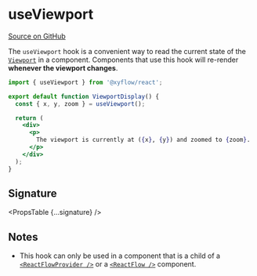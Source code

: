 
# useViewport

[Source on GitHub](https://github.com/wbkd/react-flow/blob/f919cb152dd5a92ec3b4d7e4568ffe099bc2af39/packages/react/src/hooks/useViewport.ts#L13)

The `useViewport` hook is a convenient way to read the current state of the
[`Viewport`](/api-reference/types/viewport) in a component. Components that use this hook
will re-render **whenever the viewport changes**.

```jsx
import { useViewport } from '@xyflow/react';

export default function ViewportDisplay() {
  const { x, y, zoom } = useViewport();

  return (
    <div>
      <p>
        The viewport is currently at ({x}, {y}) and zoomed to {zoom}.
      </p>
    </div>
  );
}
```

## Signature

<PropsTable {...signature} />

## Notes

- This hook can only be used in a component that is a child of a
  [`<ReactFlowProvider />`](/api-reference/react-flow-provider) or a
  [`<ReactFlow />`](/api-reference/react-flow) component.
